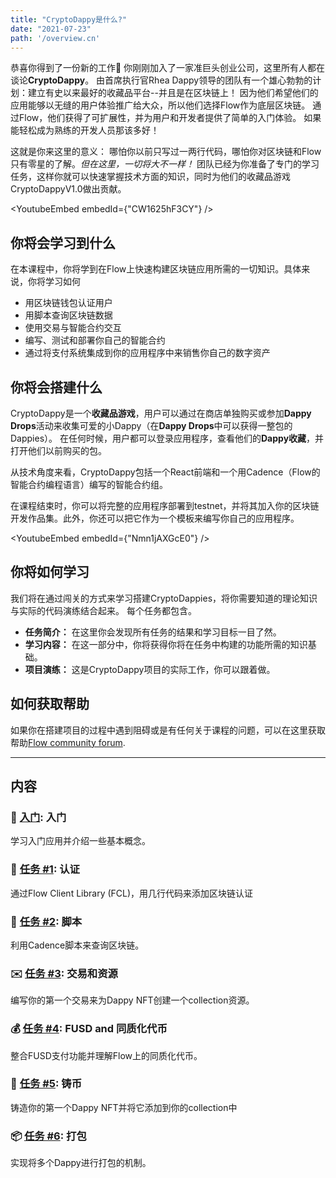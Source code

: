 ```yaml
---
title: "CryptoDappy是什么?"
date: "2021-07-23"
path: '/overview.cn'
---
```



恭喜你得到了一份新的工作🎉 你刚刚加入了一家准巨头创业公司，这里所有人都在谈论**CryptoDappy**。
由首席执行官Rhea Dappy领导的团队有一个雄心勃勃的计划：建立有史以来最好的收藏品平台--并且是在区块链上！
因为他们希望他们的应用能够以无缝的用户体验推广给大众，所以他们选择Flow作为底层区块链。
通过Flow，他们获得了可扩展性，并为用户和开发者提供了简单的入门体验。
如果能轻松成为熟练的开发人员那该多好！

这就是你来这里的意义：
哪怕你以前只写过一两行代码，哪怕你对区块链和Flow只有零星的了解。*但在这里，一切将大不一样！*
团队已经为你准备了专门的学习任务，这样你就可以快速掌握技术方面的知识，同时为他们的收藏品游戏CryptoDappyV1.0做出贡献。

<YoutubeEmbed embedId={"CW1625hF3CY"} />

## 你将会学习到什么

在本课程中，你将学到在Flow上快速构建区块链应用所需的一切知识。具体来说，你将学习如何

- 用区块链钱包认证用户
- 用脚本查询区块链数据
- 使用交易与智能合约交互
- 编写、测试和部署你自己的智能合约
- 通过将支付系统集成到你的应用程序中来销售你自己的数字资产


## 你将会搭建什么

CryptoDappy是一个**收藏品游戏**，用户可以通过在商店单独购买或参加**Dappy Drops**活动来收集可爱的小Dappy（在**Dappy Drops**中可以获得一整包的Dappies）。
在任何时候，用户都可以登录应用程序，查看他们的**Dappy收藏**，并打开他们以前购买的包。

从技术角度来看，CryptoDappy包括一个React前端和一个用Cadence（Flow的智能合约编程语言）编写的智能合约组。

在课程结束时，你可以将完整的应用程序部署到testnet，并将其加入你的区块链开发作品集。此外，你还可以把它作为一个模板来编写你自己的应用程序。

<YoutubeEmbed embedId={"Nmn1jAXGcE0"} />

## 你将如何学习

我们将在通过闯关的方式来学习搭建CryptoDappies，将你需要知道的理论知识与实际的代码演练结合起来。
每个任务都包含。

- **任务简介：** 在这里你会发现所有任务的结果和学习目标一目了然。
- **学习内容：** 在这一部分中，你将获得你将在任务中构建的功能所需的知识基础。
- **项目演练：** 这是CryptoDappy项目的实际工作，你可以跟着做。

## 如何获取帮助

如果你在搭建项目的过程中遇到阻碍或是有任何关于课程的问题，可以在这里获取帮助[Flow community forum](https://forum.onflow.org/c/community-projects/cryptodappy/35). 


---

## 内容

### 🚀 [入门](/missions/mission-0): 入门

学习入门应用并介绍一些基本概念。

### 🔐 [任务 #1](/missions/mission-1): 认证

通过Flow Client Library (FCL)，用几行代码来添加区块链认证

### 📜 [任务 #2](/missions/mission-2): 脚本

利用Cadence脚本来查询区块链。

### ✉️ [任务 #3](/missions/mission-3): 交易和资源

编写你的第一个交易来为Dappy NFT创建一个collection资源。


### 💰 [任务 #4](/missions/mission-4): FUSD and 同质化代币

整合FUSD支付功能并理解Flow上的同质化代币。

### 💎 [任务 #5](/missions/mission-5): 铸币

铸造你的第一个Dappy NFT并将它添加到你的collection中

 ### 📦 [任务 #6](/missions/mission-6): 打包

实现将多个Dappy进行打包的机制。


